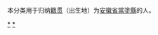 {{Catnav|頁面分類|各種主題的頁面分類|依中国各省来作的分类|各地中国人|安徽人|馬鞍山人}}
{{Catnav|頁面分類|人物|各國人物|中国人|各地中国人|安徽人|馬鞍山人}}

本分类用于归纳[[籍贯|籍贯]]（出生地）为[[安徽省|安徽省]][[當塗縣|當塗縣]]的人。

[[Category:馬鞍山人|*]]
[[Category:当涂县|*]]